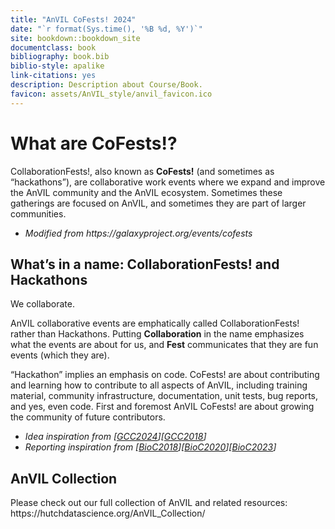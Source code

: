 ```yaml
---
title: "AnVIL CoFests! 2024"
date: "`r format(Sys.time(), '%B %d, %Y')`"
site: bookdown::bookdown_site
documentclass: book
bibliography: book.bib
biblio-style: apalike
link-citations: yes
description: Description about Course/Book.
favicon: assets/AnVIL_style/anvil_favicon.ico
---
```


# What are CoFests!? {-}

CollaborationFests!, also known as **CoFests!** (and sometimes as "hackathons"), are collaborative work events where we expand and improve the AnVIL community and the AnVIL ecosystem.
Sometimes these gatherings are focused on AnVIL, and sometimes they are part of larger communities.

* *Modified from https://galaxyproject.org/events/cofests*

## What's in a name: CollaborationFests! and Hackathons {- .unlisted}

We collaborate.

AnVIL collaborative events are emphatically called CollaborationFests! rather than Hackathons.
Putting **Collaboration** in the name emphasizes what the events are about for us, and **Fest** communicates that they are fun events (which they are).

"Hackathon" implies an emphasis on code.
CoFests! are about contributing and learning how to contribute to all aspects of AnVIL, including training material, community infrastructure, documentation, unit tests, bug reports, and yes, even code.
First and foremost AnVIL CoFests! are about growing the community of future contributors.

* *Idea inspiration from [[GCC2024](https://galaxyproject.org/events/gcc2024/cofest)][[GCC2018](https://galaxyproject.org/events/gccbosc2018/collaboration)]*
* *Reporting inspiration from [[BioC2018](https://bioconductor.github.io/BiocWorkshops)][[BioC2020](http://bioc2020.bioconductor.org/workshops.html)][[BioC2023](https://bioc2023.bioconductor.org/workshops/)]*

## AnVIL Collection {- .unlisted}

Please check out our full collection of AnVIL and related resources: https://hutchdatascience.org/AnVIL_Collection/
